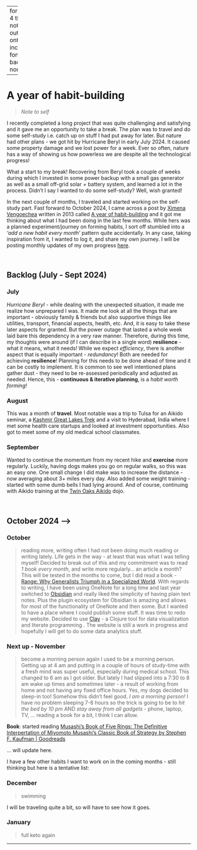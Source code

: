 
---
format:
  html:
    toc: true
    toc-depth: 4
    theme: [journal, notebooks/ontopro/custom.scss]
    output-file: ontopro.blog.habit_building.html
    include-in-header: {text: <link rel = "icon" href = "notebooks/ontopro/images/Ontopro-logo-no-text.jpeg" />}
fontsize: 0.9em
code-block-background: true
highlight-style: nord
include-in-header:
  text: "\n                        <meta property=\"og:image\" content=\"notebooks/ontopro/images/Ontopro-logo.png\"/>\n                        <meta property=\"og:title\" content=\"Ontopro, LLC\"/>\n                        <meta property=\"og:description\" content=\"Knowledge engineering for Healthcare & Life sciences.\"/>\n                                            "

---
<style></style><style>.printedClojure .sourceCode {
  background-color: transparent;
  border-style: none;
}
</style><style>.clay-limit-image-width .clay-image {max-width: 100%}
.clay-side-by-side .sourceCode {margin: 0}
.clay-side-by-side {margin: 1em 0}
</style>
<script src="ontopro.blog.habit_building_files/md-default0.js" type="text/javascript"></script><script src="ontopro.blog.habit_building_files/md-default1.js" type="text/javascript"></script>

# A year of habit-building
  > *Note to self*

I recently completed a long project that was quite challenging and satisfying and it gave me an opportunity to take a break. The plan was to travel and do some self-study i.e. catch up on stuff I had put away for later. But nature had other plans - we got hit by Hurricane Beryl in early July 2024. It caused some property damage and we lost power for a week. Ever so often, nature has a way of showing us how powerless we are despite all the technological progress! 

What a start to my break! Recovering from Beryl took a couple of weeks during which I invested in some power backup with a small gas generator as well as a small off-grid solar + battery system, and learned a lot in the process. Didn't I say I wanted to do some self-study? Well, wish granted! 

In the next couple of months, I traveled and started working on the self-study part. Fast forward to October 2024, I came across a post by [Ximena Vengoechea](https://www.linkedin.com/in/ximenavengoechea/?lipi=urn%3Ali%3Apage%3Ad_flagship3_pulse_read%3Bpw6SKk2rQ6aHNjnpgdh%2Fxg%3D%3D) written in 2013 called [A year of habit-building](https://ximenavengoechea.tumblr.com/post/71760967594/a-year-of-habit-building) and it got me thinking about what I had been doing in the last few months. While hers was a planned experiment/journey on forming habits, I sort off stumbled into a *'add a new habit every month'* pattern quite accidentally. In any case, taking inspiration from it, I wanted to log it, and share my own journey. I will be posting monthly updates of my own progress [here](ontopro.blog.habit_building.html).

<br>

## Backlog (July - Sept 2024)

### July
*Hurricane Beryl* - while dealing with the unexpected situation, it made me realize how unprepared I was. It made me look at all the things that are important - obviously family & friends but also supportive things like utilities, transport, financial aspects, health, etc. And, it is easy to take these later aspects for granted. But the power outage that lasted a whole week laid bare this dependency in a very raw manner. Therefore, during this time, my thoughts were around (if I can describe in a single word) **resilience** - what it means, what it needs! While we expect *efficiency*, there is another aspect that is equally important - *redundancy*!  Both are needed for achieving **resilience**! Planning for this needs to be done ahead of time and it can be costly to implement. It is common to see well intentioned plans gather dust - they need to be re-assessed periodically and adjusted as needed. Hence, this - **continuous & iterative planning**, is a *habit worth forming!*


### August
This was a month of **travel**. Most notable was a trip to Tulsa for an Aikido seminar, a [Kashmir Great Lakes Trek](https://indiahikes.com/kashmir-great-lakes) and a visit to Hyderabad, India where I met some health care startups and looked at investment opportunities. Also got to meet some of my old medical school classmates. 


### September
Wanted to continue the momentum from my recent hike and **exercise** more regularly. Luckily, having dogs makes you go on regular walks, so this was an easy one. One small change I did make was to increase the distance - now averaging about 3+ miles every day. Also added some weight training - started with some dumb bells I had lying around. And of course, continuing with Aikido training at the [Twin Oaks Aikido](https://twinoaksaikido.com/) dojo. 

<br>

## October 2024 -->

### October
  > reading more, writing often
I had not been doing much reading or writing lately. Life gets in the way - at least that was what I was telling myself! Decided to break out of this and my commitment was to read *1 book every month*, and write more regularly... an article a month? This will be tested in the months to come, but I did read a book - [Range: Why Generalists Triumph in a Specialized World](https://www.amazon.com/Range-Generalists-Triumph-Specialized-World/dp/0735214484/ref=tmm_hrd_swatch_0?_encoding=UTF8&dib_tag=se&dib=eyJ2IjoiMSJ9._UlW5C6CSd2RaJ2ISglTO2liPb_Nz95nc_C8nn9CZ2KjDSSX56x_MxA8wPC88mvGfE3UML6E_8jBieXgw-3cb3EDIdNVtXhddrDzZjyOjKQjLUjj3ihJdxfMJIqGUyas2nWvpqHMVvPEja2WiOB1jEuyvK7z1J0uodzHTfOAwcu6TyPfEx7s_M8cDxXf_ylgcGCXk5oZV8wTwsrGoI1al1luD7tlR1hbBB954MHokh0.75sSEVJPd-JnMsk9ssflY8eFZWpB97Ow54Q70BGN6kc&qid=1730397283&sr=8-1). With regards to writing, I have been using OneNote for a long time and last year switched to [Obsidian](https://obsidian.md/) and really liked the simplicity of having plain text notes. Plus the plugin ecosystem for Obsidian is amazing and allows for most of the functionality of OneNote and then some. But I wanted to have a place where I could publish some stuff. It was time to redo my website. Decided to use [Clay](https://scicloj.github.io/clay/) - a Clojure tool for data visualization and literate programming . The website is still a work in progress and hopefully I will get to do some data analytics stuff. 


### Next up - November
  > become a morning person again 
I used to be a morning person. Getting up at 4 am and putting in a couple of hours of study-time with a fresh mind was super useful, especially during medical school.  This changed to 6 am as I got older. But lately I had slipped into a 7:30 to 8 am wake up times and sometimes later - a result of working from home and not having any fixed office hours. Yes, my dogs decided to sleep-in too! Somehow this didn't feel good. *I am a morning person!* I have no problem sleeping 7-8 hours so the trick is going to be to *hit the bed by 10 pm* AND *stay away from all gadgets* - phone, laptop, TV, ... reading a book for a bit, I think I can allow. 

**Book**: started reading [Musashi's Book of Five Rings: The Definitive Interpertation of Miyomoto Musashi's Classic Book of Strategy by Stephen F. Kaufman | Goodreads](https://www.goodreads.com/book/show/16475406-musashi-s-book-of-five-rings)

... will update here. 

I have a few other habits I want to work on in the coming months - still thinking but here is a tentative list:



### December
  > swimming

I will be traveling quite a bit, so will have to see how it goes. 


### January

  > full keto again




```{=html}
<div style="background-color:grey;height:2px;width:100%;"></div>
```



```{=html}
<div></div>
```
